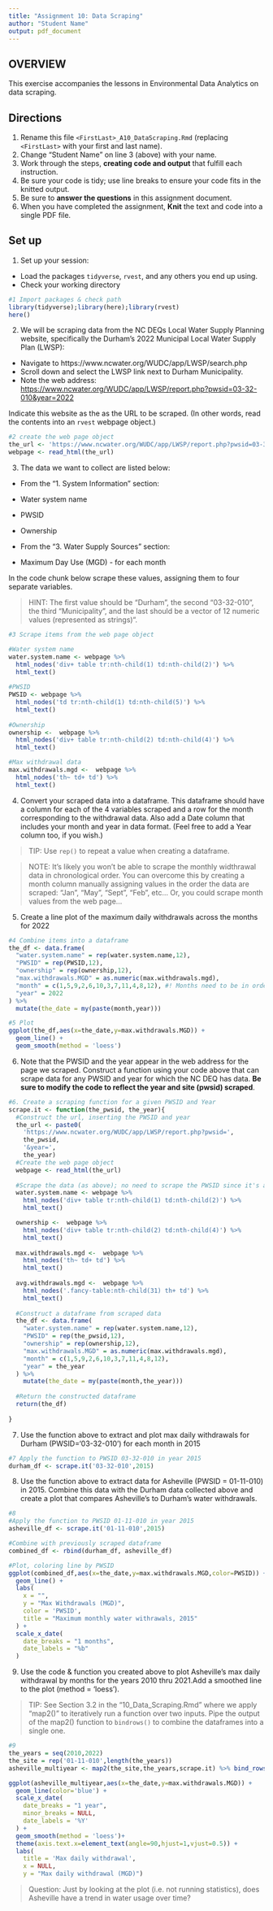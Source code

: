 ---
title: "Assignment 10: Data Scraping"
author: "Student Name"
output: pdf_document
---

## OVERVIEW

This exercise accompanies the lessons in Environmental Data Analytics on data scraping. 

## Directions
1. Rename this file `<FirstLast>_A10_DataScraping.Rmd` (replacing `<FirstLast>` with your first and last name).
2. Change "Student Name" on line 3 (above) with your name.
3. Work through the steps, **creating code and output** that fulfill each instruction.
4. Be sure your code is tidy; use line breaks to ensure your code fits in the knitted output.
5. Be sure to **answer the questions** in this assignment document.
6. When you have completed the assignment, **Knit** the text and code into a single PDF file.


## Set up 
1. Set up your session:

* Load the packages `tidyverse`, `rvest`, and any others you end up using.
* Check your working directory

```{r 1. Project Setup, message = FALSE}
#1 Import packages & check path
library(tidyverse);library(here);library(rvest)
here()

```

2. We will be scraping data from the NC DEQs Local Water Supply Planning website, specifically the Durham's 2022 Municipal Local Water Supply Plan (LWSP): 
 * Navigate to https://www.ncwater.org/WUDC/app/LWSP/search.php
 * Scroll down and select the LWSP link next to Durham Municipality. 
 * Note the web address: <https://www.ncwater.org/WUDC/app/LWSP/report.php?pwsid=03-32-010&year=2022>
 
Indicate this website as the as the URL to be scraped. (In other words, read the contents into an `rvest` webpage object.)

```{r set.the.scraping.website}
#2 create the web page object
the_url <- 'https://www.ncwater.org/WUDC/app/LWSP/report.php?pwsid=03-32-010&year=2022'
webpage <- read_html(the_url)

```

3. The data we want to collect are listed below:

* From the "1. System Information" section:
 * Water system name
 * PWSID
 * Ownership
 
* From the "3. Water Supply Sources" section:
 * Maximum Day Use (MGD) - for each month

In the code chunk below scrape these values, assigning them to four separate variables.

>HINT: The first value should be "Durham", the second "03-32-010", the third "Municipality", and the last should be a vector of 12 numeric values (represented as strings)".

```{r scrape.the.data}
#3 Scrape items from the web page object

#Water system name
water.system.name <- webpage %>% 
  html_nodes('div+ table tr:nth-child(1) td:nth-child(2)') %>% 
  html_text()
  
#PWSID
PWSID <- webpage %>% 
  html_nodes('td tr:nth-child(1) td:nth-child(5)') %>% 
  html_text()
  
#Ownership
ownership <-  webpage %>% 
  html_nodes('div+ table tr:nth-child(2) td:nth-child(4)') %>% 
  html_text()

#Max withdrawal data
max.withdrawals.mgd <-  webpage %>% 
  html_nodes('th~ td+ td') %>% 
  html_text()

```


4. Convert your scraped data into a dataframe. This dataframe should have a column for each of the 4 variables scraped and a row for the month corresponding to the withdrawal data. Also add a Date column that includes your month and year in data format. (Feel free to add a Year column too, if you wish.)

>TIP: Use `rep()` to repeat a value when creating a dataframe.

>NOTE: It's likely you won't be able to scrape the monthly widthrawal data in chronological order. You can overcome this by creating a month column manually assigning values in the order the data are scraped: "Jan", "May", "Sept", "Feb", etc... Or, you could scrape month values from the web page...

5. Create a line plot of the maximum daily withdrawals across the months for 2022

```{r create.a.dataframe.from.scraped.data}
#4 Combine items into a dataframe
the_df <- data.frame(
  "water.system.name" = rep(water.system.name,12),
  "PWSID" = rep(PWSID,12),
  "ownership" = rep(ownership,12),
  "max.withdrawals.MGD" = as.numeric(max.withdrawals.mgd),
  "month" = c(1,5,9,2,6,10,3,7,11,4,8,12), #! Months need to be in order scraped
  "year" = 2022
) %>% 
  mutate(the_date = my(paste(month,year))) 

#5 Plot
ggplot(the_df,aes(x=the_date,y=max.withdrawals.MGD)) + 
  geom_line() + 
  geom_smooth(method = 'loess')

```

6. Note that the PWSID and the year appear in the web address for the page we scraped. Construct a function using your code above that can scrape data for any PWSID and year for which the NC DEQ has data. **Be sure to modify the code to reflect the year and site (pwsid) scraped**.

```{r construct.a.scraping.function}
#6. Create a scraping function for a given PWSID and Year
scrape.it <- function(the_pwsid, the_year){
  #Construct the url, inserting the PWSID and year
  the_url <- paste0(
    'https://www.ncwater.org/WUDC/app/LWSP/report.php?pwsid=',
    the_pwsid,
    '&year=',
    the_year)
  #Create the web page object
  webpage <- read_html(the_url)
  
  #Scrape the data (as above); no need to scrape the PWSID since it's an input
  water.system.name <- webpage %>% 
    html_nodes('div+ table tr:nth-child(1) td:nth-child(2)') %>% 
    html_text()

  ownership <-  webpage %>% 
    html_nodes('div+ table tr:nth-child(2) td:nth-child(4)') %>% 
    html_text()
  
  max.withdrawals.mgd <-  webpage %>% 
    html_nodes('th~ td+ td') %>% 
    html_text()
  
  avg.withdrawals.mgd <-  webpage %>% 
    html_nodes('.fancy-table:nth-child(31) th+ td') %>% 
    html_text()
  
  #Construct a dataframe from scraped data
  the_df <- data.frame(
    "water.system.name" = rep(water.system.name,12),
    "PWSID" = rep(the_pwsid,12),
    "ownership" = rep(ownership,12),
    "max.withdrawals.MGD" = as.numeric(max.withdrawals.mgd),
    "month" = c(1,5,9,2,6,10,3,7,11,4,8,12),
    "year" = the_year
  ) %>% 
    mutate(the_date = my(paste(month,the_year)))
  
  #Return the constructed dataframe
  return(the_df)
    
}

```

7. Use the function above to extract and plot max daily withdrawals for Durham (PWSID='03-32-010') for each month in 2015

```{r fetch.and.plot.Durham.2015.data}
#7 Apply the function to PWSID 03-32-010 in year 2015
durham_df <- scrape.it('03-32-010',2015)

```

8. Use the function above to extract data for Asheville (PWSID = 01-11-010) in 2015. Combine this data with the Durham data collected above and create a plot that compares Asheville's to Durham's water withdrawals.

```{r fetch.and.plot.Asheville.2015.data}
#8 
#Apply the function to PWSID 01-11-010 in year 2015
asheville_df <- scrape.it('01-11-010',2015)

#Combine with previously scraped dataframe
combined_df <- rbind(durham_df, asheville_df)

#Plot, coloring line by PWSID
ggplot(combined_df,aes(x=the_date,y=max.withdrawals.MGD,color=PWSID)) + 
  geom_line() + 
  labs(
    x = "",
    y = "Max Withdrawals (MGD)",
    color = 'PWSID',
    title = "Maximum monthly water withrawals, 2015"
  ) + 
  scale_x_date(
    date_breaks = "1 months",
    date_labels = "%b"
  )


```


9. Use the code & function you created above to plot Asheville's max daily withdrawal by months for the years 2010 thru 2021.Add a smoothed line to the plot (method = 'loess').

> TIP: See Section 3.2 in the "10_Data_Scraping.Rmd" where we apply "map2()" to iteratively run a function over two inputs. Pipe the output of the map2() function to `bindrows()` to combine the dataframes into a single one. 

```{r fetch.and.plot.Asheville.multiyear.data }
#9 
the_years = seq(2010,2022)
the_site = rep('01-11-010',length(the_years))
asheville_multiyear <- map2(the_site,the_years,scrape.it) %>% bind_rows()

ggplot(asheville_multiyear,aes(x=the_date,y=max.withdrawals.MGD)) +
  geom_line(color='blue') +
  scale_x_date(
    date_breaks = "1 year",
    minor_breaks = NULL,
    date_labels = '%Y'
  ) + 
  geom_smooth(method = 'loess')+
  theme(axis.text.x=element_text(angle=90,hjust=1,vjust=0.5)) +
  labs(
    title = 'Max daily withdrawal',
    x = NULL,
    y = "Max daily withdrawal (MGD)")
```

> Question: Just by looking at the plot (i.e. not running statistics), does Asheville have a trend in water usage over time?
